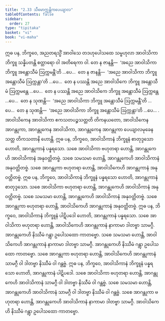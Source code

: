 ```yaml
---
title: "2.33 သီမောက္ကန္တိကပေယျာလ"
tableOfContents: false
sidebar:
  order: 27
type: "tipitaka"
basket: "vi"
book: "vi-maha"
---
```



<DynamicBreadcrumb />

<Division number="177" book="vi-maha">

<Paragraph number="774" book="vi-maha">
ဣဓ ပန, ဘိက္ခဝေ, အညတရသ္မိံ အာဝါသေ တဒဟုပေါသထေ သမ္ဗဟုလာ အာဝါသိကာ ဘိက္ခူ သန္နိပတန္တိ စတ္တာရော ဝါ အတိရေကာ ဝါ. တေ န ဇာနန္တိ—  ‘အညေ အာဝါသိကာ ဘိက္ခူ အန္တောသီမံ ဩက္ကမန္တီ’တိ …ပေ…  တေ န ဇာနန္တိ—  ‘အညေ အာဝါသိကာ ဘိက္ခူ အန္တောသီမံ ဩက္ကန္တာ’တိ …ပေ…  တေ န ပဿန္တိ အညေ အာဝါသိကေ ဘိက္ခူ အန္တောသီမံ ဩက္ကမန္တေ …ပေ…  တေ န ပဿန္တိ အညေ အာဝါသိကေ ဘိက္ခူ အန္တောသီမံ ဩက္ကန္တေ …ပေ…  တေ န သုဏန္တိ—  ‘အညေ အာဝါသိကာ ဘိက္ခူ အန္တောသီမံ ဩက္ကမန္တီ’တိ …ပေ…  တေ န သုဏန္တိ—  ‘အညေ အာဝါသိကာ ဘိက္ခူ အန္တောသီမံ ဩက္ကန္တာ’တိ …ပေ… .
</Paragraph>

<Paragraph number="775" book="vi-maha">
အာဝါသိကေန အာဝါသိကာ ဧကသတပဉ္စသတ္တတိ တိကနယတော, အာဝါသိကေန အာဂန္တုကာ, အာဂန္တုကေန အာဝါသိကာ, အာဂန္တုကေန အာဂန္တုကာ ပေယျာလမုခေန သတ္တ တိကသတာနိ ဟောန္တိ.
</Paragraph>

</Division>
<Division number="178" book="vi-maha">

<Paragraph number="776" book="vi-maha">
ဣဓ ပန, ဘိက္ခဝေ, အာဝါသိကာနံ ဘိက္ခူနံ စာတုဒ္ဒသော ဟောတိ, အာဂန္တုကာနံ ပန္နရသော. သစေ အာဝါသိကာ ဗဟုတရာ ဟောန္တိ, အာဂန္တုကေဟိ အာဝါသိကာနံ အနုဝတ္တိတဗ္ဗံ. သစေ သမသမာ ဟောန္တိ, အာဂန္တုကေဟိ အာဝါသိကာနံ အနုဝတ္တိတဗ္ဗံ. သစေ အာဂန္တုကာ ဗဟုတရာ ဟောန္တိ, အာဝါသိကေဟိ အာဂန္တုကာနံ အနုဝတ္တိတဗ္ဗံ.
</Paragraph>

<Paragraph number="777" book="vi-maha">
ဣဓ ပန, ဘိက္ခဝေ, အာဝါသိကာနံ ဘိက္ခူနံ ပန္နရသော ဟောတိ, အာဂန္တုကာနံ စာတုဒ္ဒသော. သစေ အာဝါသိကာ ဗဟုတရာ ဟောန္တိ, အာဂန္တုကေဟိ အာဝါသိကာနံ အနုဝတ္တိတဗ္ဗံ. သစေ သမသမာ ဟောန္တိ, အာဂန္တုကေဟိ အာဝါသိကာနံ အနုဝတ္တိတဗ္ဗံ. သစေ အာဂန္တုကာ ဗဟုတရာ ဟောန္တိ, အာဝါသိကေဟိ အာဂန္တုကာနံ အနုဝတ္တိတဗ္ဗံ.
</Paragraph>

<Paragraph number="778" book="vi-maha">
ဣဓ ပန, ဘိက္ခဝေ, အာဝါသိကာနံ ဘိက္ခူနံ ပါဋိပဒေါ ဟောတိ, အာဂန္တုကာနံ ပန္နရသော. သစေ အာဝါသိကာ ဗဟုတရာ ဟောန္တိ, အာဝါသိကေဟိ အာဂန္တုကာနံ နာကာမာ ဒါတဗ္ဗာ သာမဂ္ဂီ. အာဂန္တုကေဟိ နိဿီမံ ဂန္တွာ ဥပေါသထော ကာတဗ္ဗော. သစေ သမသမာ ဟောန္တိ, အာဝါသိကေဟိ အာဂန္တုကာနံ နာကာမာ ဒါတဗ္ဗာ သာမဂ္ဂီ. အာဂန္တုကေဟိ နိဿီမံ ဂန္တွာ ဥပေါသထော ကာတဗ္ဗော. သစေ အာဂန္တုကာ ဗဟုတရာ ဟောန္တိ, အာဝါသိကေဟိ အာဂန္တုကာနံ သာမဂ္ဂီ ဝါ ဒါတဗ္ဗာ နိဿီမံ ဝါ ဂန္တဗ္ဗံ.
</Paragraph>

<Paragraph number="779" book="vi-maha">
ဣဓ ပန, ဘိက္ခဝေ, အာဝါသိကာနံ ဘိက္ခူနံ ပန္နရသော ဟောတိ, အာဂန္တုကာနံ ပါဋိပဒေါ. သစေ အာဝါသိကာ ဗဟုတရာ ဟောန္တိ, အာဂန္တုကေဟိ အာဝါသိကာနံ သာမဂ္ဂီ ဝါ ဒါတဗ္ဗာ နိဿီမံ ဝါ ဂန္တဗ္ဗံ. သစေ သမသမာ ဟောန္တိ, အာဂန္တုကေဟိ အာဝါသိကာနံ သာမဂ္ဂီ ဝါ ဒါတဗ္ဗာ နိဿီမံ ဝါ ဂန္တဗ္ဗံ. သစေ အာဂန္တုကာ ဗဟုတရာ ဟောန္တိ, အာဂန္တုကေဟိ အာဝါသိကာနံ နာကာမာ ဒါတဗ္ဗာ သာမဂ္ဂီ. အာဝါသိကေဟိ နိဿီမံ ဂန္တွာ ဥပေါသထော ကာတဗ္ဗော.
</Paragraph>
</Division>